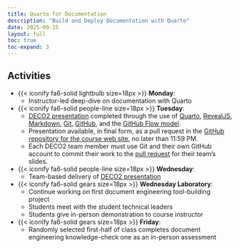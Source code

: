 ```yaml
---
title: Quarto for Documentation
description: "Build and Deploy Documentation with Quarto"
date: 2025-09-15
layout: full
toc: true
toc-expand: 3
---
```


## Activities

- {{< iconify fa6-solid lightbulb size=18px >}} **Monday**:
  - Instructor-led deep-dive on documentation with Quarto
- {{< iconify fa6-solid people-line size=18px >}} **Tuesday**:
  - [DECO2 presentation](/slides/deco/weekthree/index.qmd) completed through
  the use of [Quarto](https://quarto.org/),
  [RevealJS](https://revealjs.com/),
  [Markdown](https://www.markdownguide.org/), [Git](https://git-scm.com/),
  [GitHub](https://github.com/), and the [GitHub Flow
  model](https://docs.github.com/en/get-started/quickstart/github-flow).
  - Presentation available, in final form, as a pull request in the [GitHub
  repository for the course web
  site](https://github.com/prosegrammers/www.prosegrammers.com), no later than
  11:59 PM.
  - Each DECO2 team member must use Git and their own GitHub account to commit
  their work to the [pull
  request](https://docs.github.com/en/pull-requests/collaborating-with-pull-requests/proposing-changes-to-your-work-with-pull-requests/about-pull-requests)
  for their team's slides.
- {{< iconify fa6-solid people-line size=18px >}} **Wednesday**:
  - Team-based delivery of [DECO2
  presentation](/slides/deco/weekthree/index.qmd)
- {{< iconify fa6-solid gears size=18px >}} **Wednesday Laboratory**:
  - Continue working on first document engineering tool-building project
  - Students meet with the student technical leaders
  - Students give in-person demonstration to course instructor
- {{< iconify fa6-solid gears size=18px >}} **Friday**:
  - Randomly selected first-half of class completes document engineering
  knowledge-check one as an in-person assessment
